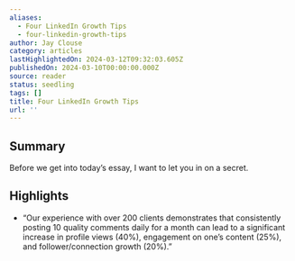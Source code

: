 ```yaml
---
aliases:
  - Four LinkedIn Growth Tips
  - four-linkedin-growth-tips
author: Jay Clouse
category: articles
lastHighlightedOn: 2024-03-12T09:32:03.605Z
publishedOn: 2024-03-10T00:00:00.000Z
source: reader
status: seedling
tags: []
title: Four LinkedIn Growth Tips
url: ''
---
```

## Summary

Before we get into today’s essay, I want to let you in on a secret.

## Highlights

- “Our experience with over 200 clients demonstrates that consistently posting 10 quality comments daily for a month can lead to a significant increase in profile views (40%), engagement on one’s content (25%), and follower/connection growth (20%).”
